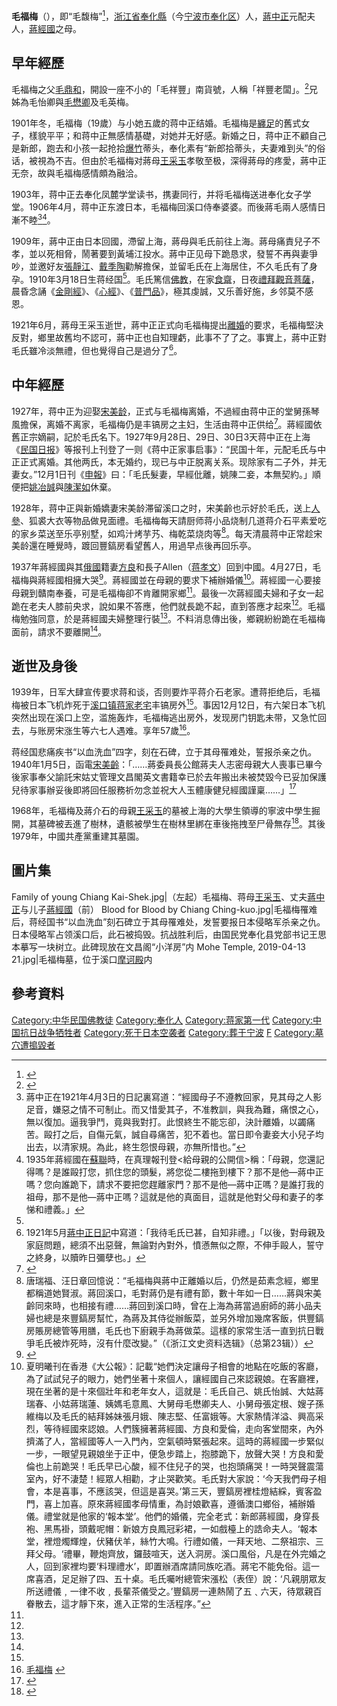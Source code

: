 {{Infobox person
| 前缀尊称 = 
| 姓名 = 毛福梅
| 后缀尊称 = 
| 图像 = Mao Fumei.jpg
| 图像大小 = 
| 图像替代 = 
| 图像说明 = 
| 本名 = 
| 出生日期 = 1882年12月18日（[[光緒|光緒]]八年农历十一月初九）<ref name=jjsqz>{{cite book |author1=刘红 |title=《蒋介石全传1》 |year=2017 |publisher=团结出版社 |location=北京 |isbn=9787412660206 |edition=第一版 }}</ref>{{rp|43}}
| 出生地 = {{QING-1862}}[[浙江省_(中華民國)|浙江省]]
| 失踪日期 = 
| 失踪地 = 
| 失踪情况 = 
| 死亡日期 = {{death date and age|1939|12|12|1882|12|18|df=y}}
| 死亡地 = {{CHN-1928}}[[浙江省_(中華民國)|浙江省]][[奉化縣|奉化縣]]
| 死因 = [[空襲|空襲]]
| 遗体发现地 = 
| 墓地 = 
| 墓地坐标 = <!-- {{Coord|LAT|LONG|display=inline}} -->
| 纪念建筑 = 
| 居住地 = 
| 国籍 = {{CHN-1928}}
| 籍贯 = [[浙江省_(中华民国)|浙江]][[奉化縣|奉化]]
| 别名 = 
| 种族 = 
| 公民权 = 
| 教育程度 = 
| 母校 = 
| 职业 = 
| 活跃时期 = 
| 教練 = 
| 雇主 = 
| 隊伍 = 
| 组织 = 
| 机构 = 
| 知名于 = [[蒋中正|蒋中正]]原配<br>[[蒋经国|蒋经国]]生母
| 知名作品 = 
| 风格 = 
| 受影响于 = 
| 影响于 = 
| 家乡 = 
| 薪金 = 
| 净资产 = 
| 身高 = 
| 体重 = 
| 电视节目 = 
| 头衔 = 
| 头衔时期 = 
| 前任 = 
| 继任 = 
| 政党 = {{KMT}}
| 政治运动 = 
| 竞争者 = 
| 董事会 = 
| 宗教信仰 = 
| 宗派 = 
| 刑事起诉 = 
| 刑事处罚 = 
| 刑事状况 = 
| 配偶 = {{marriage|[[蔣中正|蔣中正]]|1901年|1927年|end=離婚}}
| 伴侣 = 
| 子女 = [[蔣經國|蔣經國]]
| 父母 = 父[[毛鼎和|毛鼎和]]
| 亲属 = 二哥[[毛懋卿|毛懋卿]]
| 呼号 = 
| 奖项 = 
| 签名 = 
| 签名大小 = 
| 签名替代 = 
| module = 
| module2 = 
| module3 = 
| module4 = 
| module5 = 
| module6 = 
| 网站 = 
| 脚注 = 
| 宽度 = 
}}
'''毛福梅'''（{{bd|1882年|12月18日|1939年|12月12日|catIdx=M}}），即“毛馥梅”<ref>{{Cite web |url=http://www.nbzx.gov.cn/art/2015/6/15/art_4050_690623.html |title=王晓舜：“《解开蒋母王采玉身世之谜》一文发表的前前后后”，发表于《宁波市文史资料（第十五辑）》 |access-date=2020-02-09 |archive-date=2021-08-23 |archive-url=https://web.archive.org/web/20210823175405/http://www.nbzx.gov.cn/art/2015/6/15/art_4050_690623.html |dead-url=no }}</ref>，[[浙江省_(中華民國)|浙江省]][[奉化縣|奉化縣]]（今[[宁波市|宁波市]][[奉化区|奉化区]]）人，[[蔣中正|蔣中正]]元配夫人，[[蔣經國|蔣經國]]之母。

== 早年經歷 ==
毛福梅之父[[毛鼎和|毛鼎和]]，開設一座不小的「毛祥豐」南貨號，人稱「祥豐老闆」。<ref name=傳1>{{cite book |editors=[[王成斌|王成斌]]等[[主編|主編]] |title=《民國高級將領列傳》(1) |location=[[北京|北京]] |publisher=[[解放軍出版社|解放軍出版社]] |year=1998 }}</ref>{{rp|457}}兄姊為毛怡卿與[[毛懋卿|毛懋卿]]及毛英梅。

1901年冬，毛福梅（19歲）与小她五歲的蒋中正结婚。毛福梅是[[纏足|纏足]]的舊式女子，樣貌平平；和蒋中正無感情基礎，对她并无好感。新婚之日，蒋中正不顧自己是新郎，跑去和小孩一起抢拾[[爆竹|爆竹]]蒂头，奉化素有“新郎拾蒂头，夫妻难到头”的俗话，被視為不吉。但由於毛福梅对蔣母[[王采玉|王采玉]]孝敬至极，深得蔣母的疼愛，蔣中正无奈，故與毛福梅感情頗為融洽。

1903年，蒋中正去奉化凤麓学堂读书，携妻同行，并将毛福梅送进奉化女子学堂。1906年4月，蒋中正东渡日本，毛福梅回溪口侍奉婆婆。而後蔣毛兩人感情日漸不睦<ref>蔣中正在1921年4月3日的日記裏寫道：“經國母子不遵教回家，見其母之人影足音，嫌惡之情不可制止。而又惜愛其子，不准教訓，與我為難，痛恨之心，無以復加。逼我爭鬥，竟與我對打。此恨終生不能忘卻，決計離婚，以蠲痛苦。毆打之后，自傷元氣，誠自尋痛苦，犯不着也。當日即令妻妾大小兒子均出去，以清家規。為此，終生怨恨母親，亦無所惜也。”</ref><ref>1935年蔣經國在[[蘇聯|蘇聯]]時，在真理報刊登<給母親的公開信>稱：「母親，您還記得嗎？是誰毆打您，抓住您的頭髮，將您從二樓拖到樓下？那不是他—蔣中正嗎？您向誰跪下，請求不要把您趕離家門？那不是他—蔣中正嗎？是誰打我的祖母，那不是他—蔣中正嗎？這就是他的真面目，這就是他對父母和妻子的孝悌和禮義。」</ref>。

1909年，蔣中正由日本回國，滯留上海，蔣母與毛氏前往上海。蔣母痛責兒子不孝，並以死相脅，鬧著要到黃埔江投水。蔣中正见母下跪恳求，發誓不再與妻爭吵，並邀好友[[張靜江|張靜江]]、[[戴季陶|戴季陶]]勸解擔保，並留毛氏在上海居住，不久毛氏有了身孕。1910年3月18日生蒋经国<ref name=傳1/>{{rp|457}}。毛氏篤信[[佛教|佛教]]，在家[[素食|食齋]]，日夜[[禮拜|禮拜]][[觀音菩薩|觀音菩薩]]，晨昏念誦《[[金剛經|金剛經]]》、《[[心經|心經]]》、《[[普門品|普門品]]》，極其虔誠，又乐善好施，乡邻莫不感恩。

1921年6月，蔣母王采玉逝世，蔣中正正式向毛福梅提出[[離婚|離婚]]的要求，毛福梅堅決反對，鄉里故舊均不認可，蔣中正也自知理虧，此事不了了之。事實上，蔣中正對毛氏雖冷淡無禮，但也覺得自己是過分了<ref>1921年5月[[蔣中正日記|蔣中正日記]]中寫道：「我待毛氏已甚，自知非禮。」「以後，對母親及家庭問題，總須不出惡聲，無論對內對外，憤懣無似之際，不伸手毆人，誓守之終身，以贖昨日彌孽也。」</ref>。

== 中年經歷 ==
1927年，蒋中正为迎娶[[宋美齡|宋美龄]]，正式与毛福梅离婚，不過經由蒋中正的堂舅孫琴風擔保，离婚不离家，毛福梅仍是丰镐房之主妇，生活由蒋中正供给<ref>{{cite web |url=http://zx.ningbo.gov.cn/art/2005/12/8/art_9609_428804.html |title=蒋中正和毛福梅协议离婚的一段往事 |publisher=政协宁波市委员会网 |author=王舜祁 |date=2005-12-08 |accessdate=2012-02-13 |language=Zh-hans |deadurl=yes |archiveurl=https://web.archive.org/web/20140101062746/http://zx.ningbo.gov.cn/art/2005/12/8/art_9609_428804.html |archivedate=2014-01-01 }}</ref>。蔣經國依舊正宗嫡嗣，記於毛氏名下。1927年9月28日、29日、30日3天蒋中正在上海《[[民国日报|民国日报]]》等报刊上刊登了一则《蒋中正家事启事》：“民国十年，元配毛氏与中正正式离婚。其他两氏，本无婚约，现已与中正脱离关系。现除家有二子外，并无妻女。”12月1日刊《[[申報|申報]]》曰：「毛氏髮妻，早經仳離，姚陳二妾，本無契約。」順便把[[姚冶誠|姚冶誠]]與[[陳潔如|陳潔如]]休棄。

1928年，蒋中正與新婚嬌妻宋美龄滞留溪口之时，宋美齡也示好於毛氏，送上[[人參|人參]]、狐裘大衣等物品做見面禮。毛福梅每天請厨师蒋小品烧制几道蒋介石平素爱吃的家乡菜送至乐亭别墅，如鸡汁烤芋艿、梅乾菜烧肉等<ref>唐瑞福、汪日章回憶说：“毛福梅與蔣中正離婚以后，仍然是茹素念經，鄉里都稱道她賢淑。蔣回溪口，毛對蔣仍是有禮有節，數十年如一日……蔣與宋美齡同來時，也相接有禮……蔣回到溪口時，曾在上海為蔣當過廚師的蔣小品夫婦也總是來豐鎬房幫忙，為蔣及其侍從辦飯菜，並另外增加幾席客飯，供豐鎬房賬房總管等用膳，毛氏也下廚親手為蔣做菜。這樣的家常生活一直到抗日戰爭毛氏被炸死時，沒有什麼改變。”（《浙江文史资料选辑》（总第23辑））</ref>。每天清晨蒋中正常趁宋美龄還在睡覺時，踱回豐鎬房看望舊人，用過早点後再回乐亭。

1937年蔣經國與其[[俄國|俄國]]籍妻[[方良|方良]]和長子Allen（[[蒋孝文|蒋孝文]]）回到中國。4月27日，毛福梅與蔣經國相擁大哭<ref name=退乎>{{cite book |author=高仕隱 |title=《蔣緯國進乎？退乎？》 |location=台北 |publisher=長歌出版社 |date=1990-01-25 }}</ref>{{rp|64}}。蔣經國並在母親的要求下補辦婚儀<ref>夏明曦刊在香港《大公報》：記載“她們決定讓母子相會的地點在吃飯的客廳，為了試試兒子的眼力，她們坐著十來個人，讓經國自己來認親娘。在客廳裡，現在坐著的是十來個壯年和老年女人，這就是：毛氏自己、姚氏怡誠、大姑蔣瑞春、小姑蔣瑞蓮、姨媽毛意鳳、大舅母毛懋卿夫人、小舅母張定根、嫂子孫維梅以及毛氏的結拜姊妹張月娥、陳志堅、任富娥等。大家熱情洋溢、興高采烈，等待經國來認娘。人們簇擁著蔣經國、方良和愛倫，走向客堂間來，內外擠滿了人，當經國等人一入門內，空氣頓時緊張起來。這時的蔣經國一步緊似一步，一眼望見親娘坐于正中，便急步踏上，抱膝跪下，放聲大哭！方良和愛倫也上前跪哭！毛氏早已心酸，經不住兒子的哭，也抱頭痛哭！一時哭聲震蕩室內，好不淒楚！經眾人相勸，才止哭歡笑。毛氏對大家說：‘今天我們母子相會，本是喜事，不應該哭，但這是喜哭。’第三天，豐鎬房裡桂燈結綵，賓客盈門，喜上加喜。原來蔣經國孝母情重，為討娘歡喜，遵循澳口鄉俗，補辦婚儀。禮堂就是他家的‘報本堂’。他們的婚儀，完全老式：新郎蔣經國，身穿長袍、黑馬褂，頭戴呢帽：新娘方良鳳冠彩裙，一如戲檯上的誥命夫人。‘報本堂，裡燈燭輝煌，伏豬伏羊，絲竹大鳴。行禮如儀，一拜天地、二祭祖宗、三拜父母。‘禮畢，鞭炮齊放，鑼鼓喧天，送入洞房。溪口風俗，凡是在外完婚之人，回到家裡均要‘料理禮水’，即置辦酒席請同族吃酒。蔣宅不能免俗。這一席喜酒，足足辦了四、五十桌。毛氏囑咐總管宋漲松（表侄）說：‘凡親朋眾友所送禮儀﹐一律不收﹐長輩茶儀受之。’豐鎬房一連熱鬧了五﹑六天，待眾親百眷散去，這才靜下來，進入正常的生活程序。”</ref>。蔣經國一心要接母親到贛南奉養，可是毛福梅卻不肯離開家鄉<ref name=退乎/>{{rp|64}}。最後一次蔣經國夫婦和子女一起跪在老夫人膝前央求，說如果不答應，他們就長跪不起，直到答應才起來<ref name=退乎/>{{rp|64}}。毛福梅勉強同意，於是蔣經國夫婦整理行裝<ref name=退乎/>{{rp|64}}。不料消息傳出後，鄉親紛紛跪在毛福梅面前，請求不要離開<ref name=退乎/>{{rp|64}}。

== 逝世及身後 ==
1939年，日军大肆宣传要求蒋和谈，否则要炸平蒋介石老家。遭蒋拒绝后，毛福梅被日本飞机炸死于[[溪口镇_(宁波市)|溪口镇]][[奉化蒋氏故居|蒋家老宅]]丰镐房外<ref name=傳1/>{{rp|457}}。事因12月12日，有六架日本飞机突然出现在溪口上空，滥施轰炸，毛福梅逃出房外，发现房门钥匙未带，又急忙回去，与账房宋涨生等六七人遇难。享年57歲<ref>[http://guancha.voc.com.cn/article/200909/20090929103419519_4.html 毛福梅] {{webarchive|url=https://web.archive.org/web/20100626022258/http://guancha.voc.com.cn/article/200909/20090929103419519_4.html |date=2010-06-26 }}</ref>。

蒋经国悲痛疾书“以血洗血”四字，刻在石碑，立于其母罹难处，誓报杀亲之仇。1940年1月5日，函電[[宋美齡|宋美齡]]：「……蔣委員長公館蔣夫人志密母親大人喪事已畢今後家事奉父諭託宋姑丈管理文昌閣英文書籍幸已於去年搬出未被焚毀今已妥加保護兒待家事辦妥後即將回任服務祈勿念並祝大人玉體康健兒經國謹稟……」<ref>{{cite book |title=《蔣經國書信集——與宋美齡往來函電》上}}</ref>{{rp|19}}

1968年，毛福梅及蔣介石的母親[[王采玉|王采玉]]的墓被上海的大學生領導的寧波中學生掘開，其墓碑被丟進了樹林，遺骸被學生在樹林里綁在車後拖拽至尸骨無存<ref>{{Cite web |url=http://bbs.wenxuecity.com/memory/458721.html |title=文革时红卫兵把蒋发妻毛福梅和蒋母王采玉的墓砸了 |accessdate=2012-06-05 |archive-date=2015-09-24 |archive-url=https://web.archive.org/web/20150924205234/http://bbs.wenxuecity.com/memory/458721.html |dead-url=no }}</ref>。其後1979年，中國共產黨重建其墓園。

==圖片集==
<gallery widths="180">
Family of young Chiang Kai-Shek.jpg|（左起）毛福梅、蒋母[[王采玉|王采玉]]、丈夫[[蔣中正|蔣中正]]与儿子[[蔣經國|蔣經國]]（前）
Blood for Blood by Chiang Ching-kuo.jpg|毛福梅罹难后，蒋经国书“以血洗血”刻石碑立于其母罹难处，发誓要报日本侵略军杀亲之仇。日本侵略军占领溪口后，此石被捣毁。抗战胜利后，由国民党奉化县党部书记王思本摹写一块树立。此碑现放在文昌阁“小洋房”内
Mohe Temple, 2019-04-13 21.jpg|毛福梅墓，位于溪口[[摩诃殿|摩诃殿]]内
</gallery>

== 參考資料 ==
{{reflist|2}}

{{蔣中正|毛福梅}}
{{蔣經國|毛福梅}}
{{Authority control}}
{{DEFAULTSORT:M}}
[[Category:中华民国佛教徒|Category:中华民国佛教徒]]
[[Category:奉化人|Category:奉化人]]
[[Category:蒋家第一代|Category:蒋家第一代]]
[[Category:中国抗日战争牺牲者|Category:中国抗日战争牺牲者]]
[[Category:死于日本空袭者|Category:死于日本空袭者]]
[[Category:葬于宁波|Category:葬于宁波]]
[[Category:毛姓|F]]
[[Category:墓穴遭搗毀者|Category:墓穴遭搗毀者]]